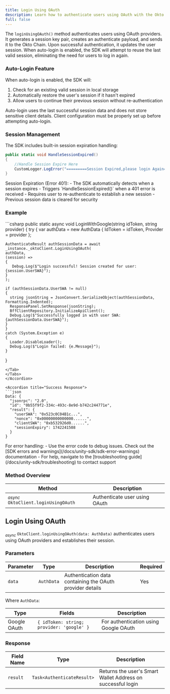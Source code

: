 ```yaml
---
title: Login Using OAuth
description: Learn how to authenticate users using OAuth with the Okto SDK.
full: false
---
```



<AIMarkdownComponent isIndex={false} />

The `loginUsingOAuth()` method authenticates users using OAuth providers. It generates a session key pair, creates an authenticate payload, and sends it to the Okto Chain. Upon successful authentication, it updates the user session. When auto-login is enabled, the SDK will attempt to reuse the last valid session, eliminating the need for users to log in again.

### Auto-Login Feature

When auto-login is enabled, the SDK will:
1. Check for an existing valid session in local storage
2. Automatically restore the user's session if it hasn't expired
3. Allow users to continue their previous session without re-authentication

<Callout type="info">
Auto-login uses the last successful session data and does not store sensitive client details. Client configuration must be properly set up before attempting auto-login.
</Callout>

### Session Management

The SDK includes built-in session expiration handling:

```csharp
public static void HandleSessionExpired()
{
    //Handle Session Expire Here
    CustomLogger.LogError("=========Session Expired,please login Again===========");
}
```

<Callout type="warning">
Session Expiration (Error 401):
- The SDK automatically detects when a session expires
- Triggers `HandleSessionExpired()` when a 401 error is received
- Requires user to re-authenticate to establish a new session
- Previous session data is cleared for security
</Callout>


### Example

<Accordions defaultValue="Usage">
<Accordion title="Usage">
<Tabs items={['C#']}>
<Tab value="C#">
```csharp
public static async void LoginWithGoogle(string idToken, string provider)
{
  try
  {
    var authData = new AuthData
    {
      IdToken = idToken,
      Provider = provider
    };

    AuthenticateResult authSessionData = await _instance._oktoClient.LoginUsingOAuth(
    authData,
    (session) =>
    {
       Debug.Log($"Login successful! Session created for user: {session.UserSWA}");
    }
    );

    if (authSessionData.UserSWA != null)
    {
      string jsonString = JsonConvert.SerializeObject(authSessionData, Formatting.Indented);
      ResponsePanel.SetResponse(jsonString);
      BffClientRepository.InitializeApiClient();
      Debug.Log($"Successfully logged in with user SWA: {authSessionData.UserSWA}");
    }
    }
    catch (System.Exception e)
    {
      Loader.DisableLoader();
      Debug.Log($"Login failed: {e.Message}");
    }
}
```
</Tab>
</Tabs>
</Accordion>

<Accordion title="Success Response">
```json
Data: {
  "jsonrpc": "2.0",
  "id": "0b55f9f2-334c-493c-8e9d-b742c244771e",
  "result": {
    "userSWA": "0x523c0C04B1c...",
    "nonce": "0x00000000000000......",
    "clientSWA": "0xb532926d0......",
    "sessionExpiry": 1742241508
  }
}
```
</Accordion>
</Accordions>

<Callout title="Note" type="info">
For error handling:
- Use the error code to debug issues. Check out the [SDK errors and warnings](/docs/unity-sdk/sdk-error-warnings) documentation
- For help, navigate to the [troubleshooting guide](/docs/unity-sdk/troubleshooting) to contact support
</Callout>

### Method Overview

| Method | Description |
|---------|-------------|
| <sub><i>async</i></sub> `OktoClient.loginUsingOAuth` | Authenticate user using OAuth |

<div className="method-box">

## Login Using OAuth

<sub><i>async</i></sub> `OktoClient.loginUsingOAuth(data: AuthData)` authenticates users using OAuth providers and establishes their session.

### Parameters

| Parameter | Type | Description | Required |
|-----------|------|-------------|----------|
| `data` | `AuthData` | Authentication data containing the OAuth provider details | Yes |

Where `AuthData`:

| Type | Fields | Description |
|------|--------|-------------|
| Google OAuth | `{ idToken: string; provider: 'google' }` | For authentication using Google OAuth |

### Response

<Callout title="Success Response">

| Field Name | Type | Description |
|------------|------|-------------|
| `result` | `Task<AuthenticateResult>` | Returns the user's Smart Wallet Address on successful login |

</Callout>

</div>